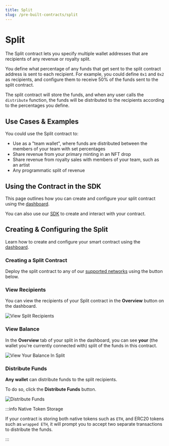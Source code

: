 ```yaml
---
title: Split
slug: /pre-built-contracts/split
---
```



# Split

<div className="deployContractBtnContainer" style={{ marginTop: -70 }}>
  <DeployThisContractButton
    link={"https://thirdweb.com/contracts/new/pre-built/governance/split"}
    contractType="split"
  />
</div>

The Split contract lets you specify multiple wallet addresses that are recipients of any revenue or royalty split.

You define what percentage of any funds that get sent to the split contract address is sent to each recipient.
For example, you could define `0x1` and `0x2` as recipients, and configure them to receive 50% of the funds sent to the split contract.

The split contract will store the funds, and when any user calls the `distribute` function, the funds will be distributed to the recipients according to the percentages you define.

## Use Cases & Examples

You could use the Split contract to:

- Use as a "team wallet", where funds are distributed between the members of your team with set percentages
- Share revenue from your primary minting in an NFT drop
- Share revenue from royalty sales with members of your team, such as an artist
- Any programmatic split of revenue

<div className="row" style={{ marginBottom: 24 }}>
  <div className="col col--6" style={{ marginTop: 8 }}>
    <QuickstartCard
      name="Video: Build a Royalty Split with the Split Contract"
      link="https://www.youtube.com/watch?v=QDWlGOocKm8"
      image="/assets/icons/education.png"
    />
  </div>
  <div className="col col--6" style={{ marginTop: 8 }}>
    <QuickstartCard
      name="Guide: Deploy an NFT Drop with Revenue Share"
      link="https://portal.thirdweb.com/guides/nft-drop-with-revenue-share"
      image="/assets/icons/education.png"
    />
  </div>
</div>

## Using the Contract in the SDK

This page outlines how you can create and configure your split contract using the [dashboard](https://thirdweb.com/dashboard).

You can also use our [SDK](/sdk) to create and interact with your contract.

<div className="row" style={{ marginBottom: 24 }}>
  <div className="col col--12" style={{ marginTop: 8 }}>
    <QuickstartCard
      name="Using the Split Contract in the SDK"
      link="/sdk/interacting-with-contracts/split"
      image="/assets/icons/split.png"
    />
  </div>
</div>

## Creating & Configuring the Split

Learn how to create and configure your smart contract using the [dashboard](https://thirdweb.com/dashboard).

### Creating a Split Contract

Deploy the split contract to any of our
[supported networks](https://blog.thirdweb.com/guides/which-network-should-you-use) using the button below.

<div style={{ width: "fit-content" }}>
  <DeployThisContractButton
    link={"https://thirdweb.com/contracts/new/pre-built/governance/split"}
    contractType="split"
  />
</div>

### View Recipients

You can view the recipients of your Split contract in the **Overview** button on the dashboard.

![View Split Recipients](./assets/view-split-recipients.png)

### View Balance

In the **Overview** tab of your split in the dashboard, you can see **your** (the wallet you're currently connected with) split of the funds in this contract.

![View Your Balance In Split](./assets/split-balances.png)

### Distribute Funds

**Any wallet** can distribute funds to the split recipients.

To do so, click the **Distribute Funds** button.

![Distribute Funds](./assets/distribute-funds.png)

:::info Native Token Storage

If your contract is storing both native tokens such as `ETH`, and ERC20 tokens such as `wrapped ETH`,
it will prompt you to accept two separate transactions to distribute the funds.

:::
